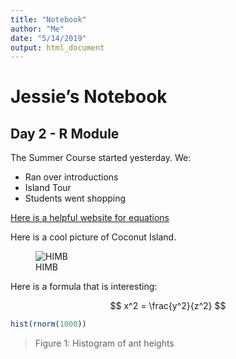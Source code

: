 ```yaml
---
title: "Notebook"
author: "Me"
date: "5/14/2019"
output: html_document
---
```


# Jessie's Notebook

## Day 2 - R Module

The Summer Course started yesterday. We: 

- Ran over introductions
- Island Tour
- Students went shopping

[Here is a helpful website for equations](https://www.calvin.edu/~rpruim/courses/s341/S17/from-class/MathinRmd.html)

Here is a cool picture of Coconut Island. 

![HIMB](HIMB/Unknown.jpeg)


Here is a formula that is interesting: 

$$ x^2 = \frac{y^2}{z^2} $$

```r
hist(rnorm(1000))
```

> Figure 1: Histogram of ant heights